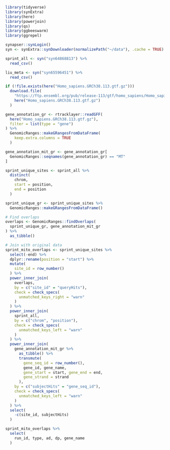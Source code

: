 ```r
library(tidyverse)
library(synExtra)
library(here)
library(powerjoin)
library(qs)
library(ggbeeswarm)
library(ggrepel)

synapser::synLogin()
syn <- synExtra::synDownloader(normalizePath("~/data"), .cache = TRUE)
```


```r
sprint_all <- syn("syn64868813") %>%
  read_csv()

liu_meta <- syn("syn65596451") %>%
  read_csv()
```


```r
if (!file.exists(here("Homo_sapiens.GRCh38.113.gtf.gz")))
  download.file(
    "https://ftp.ensembl.org/pub/release-113/gtf/homo_sapiens/Homo_sapiens.GRCh38.113.gtf.gz",
    here("Homo_sapiens.GRCh38.113.gtf.gz")
  )

gene_annotation_gr <- rtracklayer::readGFF(
  here("Homo_sapiens.GRCh38.113.gtf.gz"),
  filter = list(type = "gene")
) %>%
  GenomicRanges::makeGRangesFromDataFrame(
    keep.extra.columns = TRUE
  )

gene_annotation_mit_gr <- gene_annotation_gr[
  GenomicRanges::seqnames(gene_annotation_gr) == "MT"
]
```


```r
sprint_unique_sites <- sprint_all %>%
  distinct(
    chrom,
    start = position,
    end = position
  )

sprint_unique_gr <- sprint_unique_sites %>%
  GenomicRanges::makeGRangesFromDataFrame()

# Find overlaps
overlaps <- GenomicRanges::findOverlaps(
  sprint_unique_gr, gene_annotation_mit_gr
) %>%
  as_tibble()

# Join with original data
sprint_mito_overlaps <- sprint_unique_sites %>%
  select(-end) %>%
  dplyr::rename(position = "start") %>%
  mutate(
    site_id = row_number()
  ) %>%
  power_inner_join(
    overlaps,
    by = c("site_id" = "queryHits"),
    check = check_specs(
      unmatched_keys_right = "warn"
    )
  ) %>%
  power_inner_join(
    sprint_all,
    by = c("chrom", "position"),
    check = check_specs(
      unmatched_keys_left = "warn"
    )
  ) %>%
  power_inner_join(
    gene_annotation_mit_gr %>%
      as_tibble() %>%
      transmute(
        gene_seq_id = row_number(),
        gene_id, gene_name,
        gene_start = start, gene_end = end,
        gene_strand = strand
      ),
    by = c("subjectHits" = "gene_seq_id"),
    check = check_specs(
      unmatched_keys_left = "warn"
    )
  ) %>%
  select(
    -c(site_id, subjectHits)
  )

sprint_mito_overlaps %>%
  select(
    run_id, type, ad, dp, gene_name
  )
```
